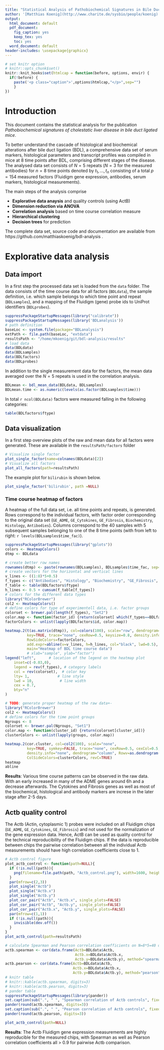 ```yaml
---
title: "Statistical Analysis of Pathobiochemical Signatures in Bile Duct Ligated Mice"
author: '[Matthias Koenig](http://www.charite.de/sysbio/people/koenig) (`r Sys.Date()`)'
output:
  html_document: default
  pdf_document:
    fig_caption: yes
    keep_tex: yes
    toc: yes
  word_document: default
header-includes: \usepackage{graphicx}
---
```

<!--
%\VignetteEngine{knitr}
%\VignetteIndexEntry{BDL raw data processing}
-->
```r
# set knitr option
# knitr::opts_chunk$set()
knitr::knit_hooks$set(htmlcap = function(before, options, envir) {
  if(!before) {
    paste('<p class="caption">',options$htmlcap,"</p>",sep="")
    }
})
```


# Introduction

This document contains the statistical analysis for the publication *Pathobiochemical signatures of cholestatic liver disease in bile duct ligated mice*.

To better understand the cascade of histological and biochemical alterations after bile duct ligation (BDL), a comprehensive data set of serum markers, histological parameters and transcript profiles was compiled in mice at 8 time points after BDL, comprising different stages of the disease. 
The analysed data set consists of $N=5$ repeats ($N=3$ for the measured antibodies) for $n=8$ time points denoted by $t_1,..., t_n$ consisting of a total $p=154$ measured factors (Fluidigm gene expression, antibodies, serum markers, histological measurements).


The main steps of the analysis comprise

* **Explorative data anaysis** and quality controls (using ActB)
* **Dimension reduction via ANOVA**
* **Correlation analysis** based on time course correlation measure
* **Hierarchical clustering** 
* **Decision trees** for prediction

The complete data set, source code and documentation are available from  
https://github.com/matthiaskoenig/bdl-analysis .

# Explorative data analysis
## Data import
In a first step the processed data set is loaded from the `data` folder. The data consists of the time course data for all factors (`BDLdata`), the sample definition, i.e. which sample belongs to which time point and repeat (`BDLsamples`), and a mapping of the Fluidigm (gene) probe ids to UniProt identifiers (`BDLprobes`). 

```r
suppressPackageStartupMessages(library("calibrate"))
suppressPackageStartupMessages(library('BDLanalysis'))
# path definition
baseLoc <- system.file(package="BDLanalysis")
extPath <- file.path(baseLoc, "extdata")
resultsPath <- "/home/mkoenig/git/bdl-analysis/results"
# load data
data(BDLdata)
data(BDLsamples)
data(BDLfactors)
data(BDLprobes)
```

In addition to the single measurement data for the factors, the mean data averaged over the $N=5$ repeats is used in the correlation analysis.
```r
BDLmean <- bdl_mean_data(BDLdata, BDLsamples)
BDLmean.time <- as.numeric(levels(as.factor(BDLsamples$time)))
```

In total `r ncol(BDLdata)` factors were measured falling in the following categories:
```r
table(BDLfactors$ftype)
```

## Data visualization
In a first step overview plots of the raw and mean data for all factors were generated. These are available in the `resultsPath/factors` folder
```r
# Visualize single factor
plot_single_factor(name=colnames(BDLdata)[2])
# Visualize all factors
plot_all_factors(path=resultsPath)
```

The example plot for `bilirubin` is shown below. 
``` r
plot_single_factor('bilirubin', path =NULL)
```


### Time course heatmap of factors
A heatmap of the full data set, i.e. all time points and repeats, is generated. Rows correspond to the individual factors, with factor order corresponding to the original data set (`GE_ADME`, `GE_Cytokines`, `GE_Fibrosis`, `Biochemistry`, `Histology`, `Antibodies`). Columns correspond to the 40 samples with 5 subsequent samples belonging to one of the 8 time points (with from left to right: `r levels(BDLsamples$time_fac)`).
```r
suppressPackageStartupMessages(library("gplots"))
colors <- HeatmapColors() 
dtmp <- BDLdata

# create better row names
rownames(dtmp) <- paste(rownames(BDLsamples), BDLsamples$time_fac, sep=" ")
# create vectors for the horizontal and vertical lines
v_lines <- ((1:8)*5+0.5)
f_types <- c("Antibodies", "Histology", "Biochemistry", "GE_Fibrosis", "GE_Cytokines", "GE_ADME")
f_table <- table(BDLfactors$ftype)
h_lines <- 0.5 + cumsum(f_table[f_types])
# colors for the different data types
library("RColorBrewer")
col2 <- HeatmapColors()
# define colors for type of experimentell data, i.e. factor groups
colorset <- brewer.pal(length(f_types), "Set2")
color.map <- function(factor_id) {return(colorset[ which(f_types==BDLfactors$ftype[which(BDLfactors$id==factor_id)]) ])}
factorColors <- unlist(lapply(BDLfactors$id, color.map))
```

``` r
heatmap.2(t(as.matrix(dtmp)), col=colors(100), scale="row", dendrogram="none", Rowv=NULL, Colv=NULL,
          key=TRUE, trace="none", cexRow=0.5, keysize=0.8, density.info="none",
          RowSideColors=factorColors,
          add.expr=abline(v=v_lines, h=h_lines, col="black", lwd=0.5),
          main="Heatmap of BDL time course data")
          # xlab="sample", ylab="factor")
legend("left",      # location of the legend on the heatmap plot
    inset=c(-0.03,0),
    legend = rev(f_types), # category labels
    col = rev(colorset),  # color key
    lty= 1,             # line style
    lwd = 10,            # line width
    cex = 0.7,
    bty="n"
)
```



``` r
# TODO: generate proper heatmap of the raw data+-
library("RColorBrewer")
col2 <- HeatmapColors()
# define colors for the time point groups
Ngroups <- 8 
colorset <- brewer.pal(Ngroups, "Set1")
color.map <- function(cluster_id) {return(colorset[cluster_id])}
clusterColors <- unlist(lapply(groups, color.map))

heatmap.2(cor.cluster, col=col2(100), scale="none",
          key=TRUE, symkey=FALSE, trace="none", cexRow=0.5, cexCol=0.5,
          density.info="none", dendrogram="column", Rowv=as.dendrogram(hc), Colv=as.dendrogram(hc), keysize=0.8,
          ColSideColors=clusterColors, revC=TRUE)
heatmap
abline
```


**Results**: Various time course patterns can be observed in the raw data. With an early increased in many of the ADME genes around 6h and a decrease afterwards. The Cytokines and Fibrosis genes as well as most of the biochemical, histological and antibody markers are increse in the later stage after 2-5 days.


## Actb quality control
The Actb (Actin, cytoplasmic 1) probes were included on all Fluidigm chips (`GE_ADME`, `GE_Cytokines`, `GE_Fibrosis`) and not used for the normalization of the gene expression data. Hence, ActB can be used as quality control for the technical reproducibility of the Fluidigm chips. If the data is reproducible between chips the pairwise correlation between all the individual Actb measurements should have high correlation coefficients close to 1.
```r
# Actb control figure
plot_actb_control <- function(path=NULL){
  if (!is.null(path)){
    png(filename=file.path(path, "Actb_control.png"), width=1600, height=800, res=200)  
  }
  par(mfrow=c(2,3))
  plot_single("Actb")
  plot_single("Actb.x")
  plot_single("Actb.y")
  plot_cor_pair("Actb", "Actb.x", single_plots=FALSE)
  plot_cor_pair("Actb", "Actb.y", single_plots=FALSE)
  plot_cor_pair("Actb.x", "Actb.y", single_plots=FALSE)
  par(mfrow=c(1,1))
  if (!is.null(path)){
    invisible(dev.off())
  }
}
plot_actb_control(path=resultsPath)

# calculate Spearman and Pearson correlation coefficients on N=8*5=40 data points 
actb.spearman <- cor(data.frame(Actb=BDLdata$Actb, 
                                Actb.x=BDLdata$Actb.x, 
                                Actb.y=BDLdata$Actb.y), method="spearman")
actb.pearson <- cor(data.frame(Actb=BDLdata$Actb, 
                               Actb.x=BDLdata$Actb.x, 
                               Actb.y=BDLdata$Actb.y), method="pearson")
# knitr table
# knitr::kable(actb.spearman, digits=3)
# knitr::kable(actb.pearson, digits=3)
# pander table
suppressPackageStartupMessages(library(pander))
set.caption(sub(".", " ", "Spearman correlation of Actb controls", fixed = TRUE))
pander(round(actb.spearman, digits=3))
set.caption(sub(".", " ", "Pearson correlation of Actb controls", fixed = TRUE))
pander(round(actb.pearson, digits=3))
```

``` r
plot_actb_control(path=NULL)
```
**Results**: The Actb Fluidigm gene expression measurements are highly reproducible for the measured chips,  with Spearman as well as Pearson correlation coefficients all > 0.9 for pairwise Actb comparison.
